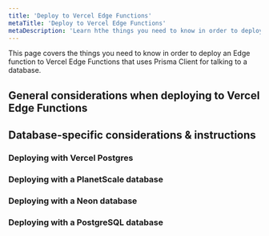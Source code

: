```yaml
---
title: 'Deploy to Vercel Edge Functions'
metaTitle: 'Deploy to Vercel Edge Functions'
metaDescription: 'Learn hthe things you need to know in order to deploy an Edge function that uses Prisma Client for talking to a database.'
---
```


<TopBlock>

This page covers the things you need to know in order to deploy an Edge function to Vercel Edge Functions that uses Prisma Client for talking to a database.

</TopBlock>

## General considerations when deploying to Vercel Edge Functions

## Database-specific considerations & instructions

### Deploying with Vercel Postgres

### Deploying with a PlanetScale database

### Deploying with a Neon database

### Deploying with a PostgreSQL database
